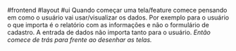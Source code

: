 #frontend #layout #ui
Quando começar uma tela/feature comece pensando em como o usuário vai usar/visualizar os dados. Por exemplo para o usuário o que importa é o relatório com as informações e não o formulário de cadastro. A entrada de dados não importa tanto para o usuário.
_Então comece de trás para frente ao desenhar as telas._
